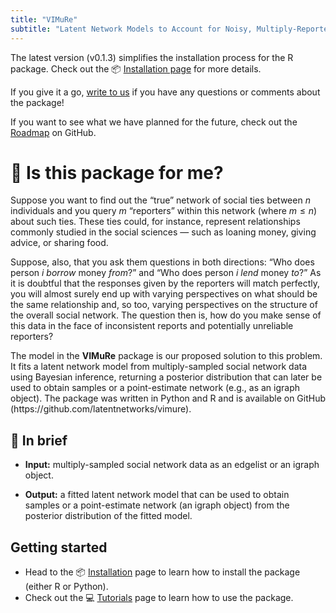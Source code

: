 ```yaml
---
title: "VIMuRe"
subtitle: "Latent Network Models to Account for Noisy, Multiply-Reported Social Network Data"
---
```


::: callout-note

The latest version (v0.1.3) simplifies the installation process for the R package. Check out the 📦 [Installation page](/latest/install.html) for more details. 

If you give it a go, [write to us](https://github.com/latentnetworks/vimure/discussions) if you have any questions or comments about the package!

If you want to see what we have planned for the future, check out the [Roadmap](https://github.com/latentnetworks/vimure/milestones?direction=asc&sort=title&state=open) on GitHub.

:::

# 📑 Is this package for me?

Suppose you want to find out the "true" network of social ties between $n$ individuals and you query $m$ "reporters" within this network (where $m \le n$) about such ties. These ties could, for instance, represent relationships commonly studied in the social sciences — such as loaning money, giving advice, or sharing food.

Suppose, also, that you ask them questions in both directions: "Who does person $i$ _borrow_ money _from_?" and "Who does person $i$ _lend_ money _to_?" As it is doubtful that the responses given by the reporters will match perfectly, you will almost surely end up with varying perspectives on what should be the same relationship and, so too, varying perspectives on the structure of the overall social network. The question then is, how do you make sense of this data in the face of inconsistent reports and potentially unreliable reporters?

The model in the **VIMuRe** package is our proposed solution to this problem. It fits a latent network model from multiply-sampled social network data using Bayesian inference, returning a posterior distribution that can later be used to obtain samples or a point-estimate network (e.g., as an igraph object). The package was written in Python and R and is available on GitHub (https://github.com/latentnetworks/vimure).

## 📝 In brief

- **Input:** multiply-sampled social network data as an edgelist or an igraph object.

- **Output:** a fitted latent network model that can be used to obtain samples or a point-estimate network (an igraph object) from the posterior distribution of the fitted model.

## Getting started

- Head to the 📦 [Installation](./latest/install.qmd) page to learn how to install the package (either R or Python).
- Check out the 💻 [Tutorials](./latest/tutorials.html) page to learn how to use the package.